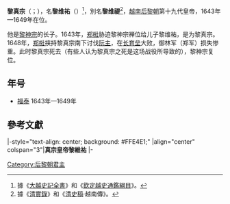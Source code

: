 {{越南君主
| 名稱=黎真宗
| 圖像=
| 說明=
| 國號=[[大越|大越]]
| 朝代=[[後黎朝|後黎朝]]
| 在位=1643年—1649年
| 前任=[[黎神宗|黎神宗]]
| 繼任=[[黎神宗|黎神宗]]
| 年號=[[福泰|福泰]] 1643年—1649年 
| 姓名=黎维祐
| 字=
| 尊號=
| 其他稱銜= 
| 別名=黎维禔
| 出生=1630年
| 出生地=
| 逝世={{death year and age|1649|1630}}
| 逝世地=
| 廟號=真宗
| 諡號=顺皇帝
| 陵墓=花浦陵（富敕陵）
| 父=黎神宗
| 母=明淑皇太后阮氏
| 后=[[芳慈皇后|芳慈皇后]]鄭氏<ref>《大越史記全書》續編卷之一·熙宗章皇帝</ref>
|}}
'''黎真宗'''（{{vie|v=Lê Chân Tông|hn=黎真宗}}；{{bd|1630年||1649年|10月2日（福泰七年八月二十六）<ref>《歷朝憲章類誌》卷二十一·禮儀誌·太廟殿奉事各位</ref>|CatIdx=L黎}}），名'''黎维祐'''（{{vie|v=Lê Duy Hựu|hn=黎維祐}}）<ref>據《[[大越史記全書|大越史記全書]]》和《[[欽定越史通鑑綱目|欽定越史通鑑綱目]]》。</ref>，別名'''黎维禔'''<ref>據《[[清實錄|清實錄]]》和《[[清史稿|清史稿]]·越南傳》。</ref>，[[越南|越南]][[后黎朝|后黎朝]]第十九代皇帝，1643年—1649年在位。

他是[[黎神宗|黎神宗]]的长子。1643年，[[郑梉|郑梉]]胁迫黎神宗禅位给儿子黎维祐，是为黎真宗。1648年，[[郑梉|郑梉]]挟持黎真宗南下讨伐[[阮主|阮主]]，在[[长育垒|长育垒]]大败，御林军（郑军）损失惨重。此时黎真宗死去（有些人认为黎真宗之死是这场战役所导致的），黎神宗复位。
== 年号 ==
*[[福泰|福泰]] 1643年—1649年

==參考文獻==
{{reflist}}

{{start box}}
|-style="text-align: center; background: #FFE4E1;"
|align="center" colspan="3"|'''真宗皇帝黎維祐'''
|-
{{s-before|[[黎神宗|黎神宗]]}}
{{s-title|[[后黎朝|大越帝國皇帝]]|1643年—1649年}}
{{s-after|[[黎神宗|黎神宗]]}}
{{end box}}

{{後黎朝君主}}

[[Category:后黎朝君主|Category:后黎朝君主]]